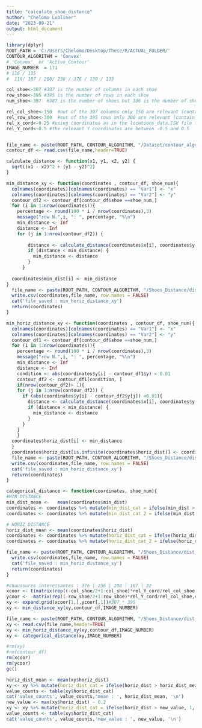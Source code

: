 ---
title: "calculate_shoe_distance"
author: "Chelomo Lubliner"
date: "2023-09-21"
output: html_document
---


```{r }
library(dplyr)
ROOT_PATH = 'C:/Users/Chelomo/Desktop/These/R/ACTUAL_FOLDER/'
CONTOUR_ALGORITHM = 'Convex'
# 'Convex'  or 'Active_Contour'
IMAGE_NUMBER  = 171
# 116 / 135
#  116/ 107 / 208/ 236 / 376 / 130 / 135

col_shoe<-307 #307 is the number of columns in each shoe
row_shoe<-395 #395 is the number of rows in each shoe
num_shoe<-387  #387 is the number of shoes but 386 is the number of shoes with RACs - shoe 127 has no RACS

rel_col_shoe<-150  #out of the 307 columns only 150 are relevant (contain non zero pixels in some shoes)
rel_row_shoe<-300  #out of the 395 rows only 300 are relevant (contain non zero pixels in some shoes)
rel_x_cord<-0.25 #using coordinates as in the locations_data.CSV file the relevant x coordinates are between -.25 and 0.25
rel_Y_cord<-0.5 #the relevant Y coordinates are between -0.5 and 0.5


file_name <- paste(ROOT_PATH, CONTOUR_ALGORITHM, "/Dataset/contour_algorithm.csv", sep = "")
contour_df <- read.csv(file_name,header=TRUE)


```




```{r }
calculate_distance <- function(x1, y1, x2, y2) {
  sqrt((x1 - x2)^2 + (y1 - y2)^2)
}

min_distance_xy <- function(coordinates , contour_df, shoe_num){
  colnames(coordinates)[colnames(coordinates) == "Var1"] <- "x"
  colnames(coordinates)[colnames(coordinates) == "Var2"] <- "y"
  contour_df2 <- contour_df[contour_df$shoe ==shoe_num,]
  for (i in 1:nrow(coordinates)){
    percentage <- round(100 * i / nrow(coordinates),3)
    message("row N.",i, ": ", percentage, "%\n")
    min_distance <- Inf
    distance <- Inf
    for (j in 1:nrow(contour_df2)) {
      
        distance <- calculate_distance(coordinates$x[i], coordinates$y[i],contour_df2$x[j] , contour_df2$y[j]) 
        if (distance < min_distance) {
          min_distance <- distance
        }
      }
    
  coordinates$min_dist[i] <- min_distance
}
  file_name <- paste(ROOT_PATH, CONTOUR_ALGORITHM, "/Shoes_Distance/dist_shoe_",shoe_num,".csv", sep = "")
  write.csv(coordinates,file_name, row.names = FALSE)
  cat('file_saved : min_horiz_distance_xy')
  return(coordinates)
}

min_horiz_distance_xy <- function(coordinates , contour_df, shoe_num){
  colnames(coordinates)[colnames(coordinates) == "Var1"] <- "x"
  colnames(coordinates)[colnames(coordinates) == "Var2"] <- "y"
  contour_df1 <- contour_df[contour_df$shoe ==shoe_num,]
  for (i in 1:nrow(coordinates)){
    percentage <- round(100 * i / nrow(coordinates),3)
    message("row N.",i, ": ", percentage, "%\n")
    min_distance <- Inf
    distance <- Inf
    condition <- abs(coordinates$y[i] - contour_df1$y) < 0.01
    contour_df2 <- contour_df1[condition, ]
    if(nrow(contour_df2)> 1){
    for (j in 1:nrow(contour_df2)) {
      if (abs(coordinates$y[i] - contour_df2$y[j]) <0.01){
        distance <- calculate_distance(coordinates$x[i], coordinates$y[i],contour_df2$x[j] , contour_df2$y[j]) 
        if (distance < min_distance) {
          min_distance <- distance
        }
      }
    }
    }
  coordinates$horiz_dist[i] <- min_distance
  }
  coordinates$horiz_dist[is.infinite(coordinates$horiz_dist)] <- coordinates$min_dist[is.infinite(coordinates$horiz_dist)]
  file_name <- paste(ROOT_PATH, CONTOUR_ALGORITHM, "/Shoes_Distance/dist_shoe_",shoe_num,".csv", sep = "")
  write.csv(coordinates,file_name, row.names = FALSE)
  cat('file_saved : min_horiz_distance_xy')
  return(coordinates)
}
```

```{r }
categorical_distance <- function(coordinates, shoe_num){
#MIN DISTANCE
min_dist_mean <-   mean(coordinates$min_dist)
coordinates <- coordinates %>% mutate(min_dist_cat = ifelse(min_dist > 0.1, 1, 0))
coordinates <- coordinates %>% mutate(min_dist_cat_2 = ifelse(min_dist > 0.2, 1, 0))

# HORIZ DISTANCE
horiz_dist_mean <- mean(coordinates$horiz_dist)
coordinates <- coordinates %>% mutate(horiz_dist_cat = ifelse(horiz_dist > 0.1, 1, 0))
coordinates <- coordinates %>% mutate(horiz_dist_cat_2 = ifelse(horiz_dist > 0.2, 1, 0))

file_name <- paste(ROOT_PATH, CONTOUR_ALGORITHM, "/Shoes_Distance/dist_shoe_",shoe_num,".csv", sep = "")
  write.csv(coordinates,file_name, row.names = FALSE)
  cat('file_saved : min_horiz_distance_xy')
  return(coordinates)
}
```

```{r }
#chaussures interessantes : 376 | 236 | 208 | 107 | 32
xcoor <- t(matrix(rep((-col_shoe/2+1:col_shoe)*rel_Y_cord/rel_col_shoe,row_shoe),col_shoe,row_shoe))
ycoor <- -matrix(rep((-row_shoe/2+1:row_shoe)*rel_Y_cord/rel_col_shoe,col_shoe),row_shoe,col_shoe)
xy <- expand.grid(xcoor[1,],ycoor[,1])#307 * 395 
xy <- min_distance_xy(xy,contour_df,IMAGE_NUMBER)

file_name <- paste(ROOT_PATH, CONTOUR_ALGORITHM, "/Shoes_Distance/dist_shoe_",IMAGE_NUMBER,".csv", sep = "")
xy <- read.csv(file_name,header=TRUE)
xy <- min_horiz_distance_xy(xy,contour_df,IMAGE_NUMBER)
xy <- categorical_distance(xy,IMAGE_NUMBER)

#rm(xy)
#rm(contour_df)
rm(xcoor)
rm(ycoor)
gc()
```
```{r }
horiz_dist_mean <- mean(xy$horiz_dist)
xy <- xy %>% mutate(horiz_dist_cat = ifelse(horiz_dist > horiz_dist_mean, 1, 0))
value_counts <- table(xy$horiz_dist_cat)
cat('value_counts', value_counts,'mean : ', horiz_dist_mean, '\n')
new_value <- max(xy$horiz_dist) - 0.2
xy <- xy %>% mutate(horiz_dist_cat = ifelse(horiz_dist > new_value, 1, 0))
value_counts <- table(xy$horiz_dist_cat)
cat('value_counts', value_counts,'new_value : ', new_value, '\n')

```


